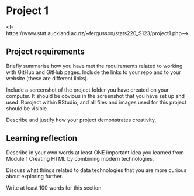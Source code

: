 # Project 1

<!-https://www.stat.auckland.ac.nz/~fergusson/stats220_S123/project1.php-->

## Project requirements

Briefly summarise how you have met the requirements related to working with GitHub and GitHub pages. Include the links to your repo and to your website (these are different links).

Include a screenshot of the project folder you have created on your computer. It should be obvious in the screenshot that you have set up and used .Rproject within RStudio, and all files and images used for this project should be visible.

Describe and justify how your project demonstrates creativity.

<!-- 
For this assignment, that could mean using additional functions from the {magick} package that were not covered in the lectures/labs, using more CSS than what was required to change the appearance of your HTML, adding more content to your GitHub website (e.g. creating another webpage using Rmd that is linked to from your index page), or incorporating additional context when creating the meme or animated GIF.
-->

## Learning reflection 

Describe in your own words at least ONE important idea you learned from Module 1 Creating HTML by combining modern technologies.

Discuss what things related to data technologies that you are more curious about exploring further.

Write at least 100 words for this section
